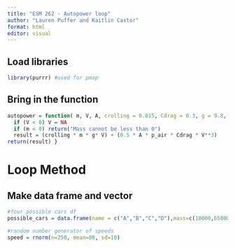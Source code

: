 ```yaml
---
title: "ESM 262 - Autopower loop"
author: "Lauren Puffer and Kaitlin Castor"
format: html
editor: visual
---
```


## Load libraries

```r
library(purrr) #used for pmap 

```

## Bring in the function

```r
autopower = function( m, V, A, crolling = 0.015, Cdrag = 0.3, g = 9.8, p_air = 1.2) {
  if (V < 0) V = NA
  if (m < 0) return("Mass cannot be less than 0")
  result = (crolling * m * g* V) + (0.5 * A * p_air * Cdrag * V**3)
return(result) }
```

# Loop Method

## Make data frame and vector

```r
#four possible cars df
possible_cars = data.frame(name = c("A","B","C","D"),mass=c(10000,65000,38000,5000), area = c(22,30,22,10))

#random number generator of speeds
speed = rnorm(n=250, mean=80, sd=10)

```
